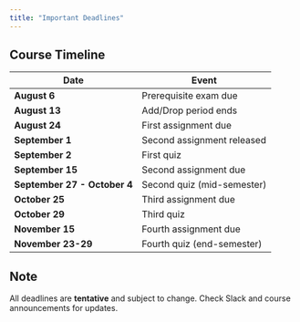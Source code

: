 ```yaml
---
title: "Important Deadlines"
---
```


## Course Timeline

| Date | Event |
|------|-------|
| **August 6** | Prerequisite exam due |
| **August 13** | Add/Drop period ends |
| **August 24** | First assignment due |
| **September 1** | Second assignment released |
| **September 2** | First quiz |
| **September 15** | Second assignment due |
| **September 27 - October 4** | Second quiz (mid-semester) |
| **October 25** | Third assignment due |
| **October 29** | Third quiz |
| **November 15** | Fourth assignment due |
| **November 23-29** | Fourth quiz (end-semester) |

::: {.callout-note}
## Note
All deadlines are **tentative** and subject to change. Check Slack and course announcements for updates.
:::

